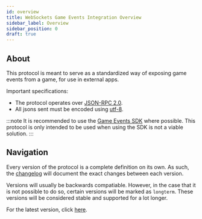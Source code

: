 ```yaml
---
id: overview
title: WebSockets Game Events Integration Overview
sidebar_label: Overview
sidebar_position: 0
draft: true
---
```


## About

This protocol is meant to serve as a standardized way of exposing game events from a game, for use in external apps.

Important specifications:
- The protocol operates over [JSON-RPC 2.0](https://www.jsonrpc.org/specification).
- All jsons sent must be encoded using [utf-8](https://en.wikipedia.org/wiki/UTF-8).

:::note
It is recommended to use the [Game Events SDK](/topics/integrations/events-sdk-for-game-developers) where possible. This protocol is only intended to be used when using the SDK is not a viable solution.
:::

## Navigation

Every version of the protocol is a complete definition on its own. As such, the [changelog](changelog) will document the exact changes between each version.

Versions will usually be backwards compatiable. However, in the case that it is not possible to do so, certain versions will be marked as `longterm`. These versions will be considered stable and supported for a lot longer.

For the latest version, click [here](versions/0-0-x/0-0-2).